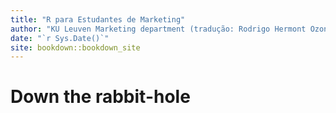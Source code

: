 ```yaml
--- 
title: "R para Estudantes de Marketing"
author: "KU Leuven Marketing department (tradução: Rodrigo Hermont Ozon)"
date: "`r Sys.Date()`"
site: bookdown::bookdown_site
---
```


# Down the rabbit-hole

